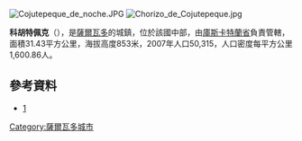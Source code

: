 [[Image:Cojutepeque_de_noche.JPG|right]]
[[Image:Chorizo_de_Cojutepeque.jpg|right]] 

'''科胡特佩克'''（{{lang-es|Cojutepeque}}），是[[薩爾瓦多|薩爾瓦多]]的城鎮，位於該國中部，由[[庫斯卡特蘭省|庫斯卡特蘭省]]負責管轄，面積31.43平方公里，海拔高度853米，2007年人口50,315，人口密度每平方公里1,600.86人。

==參考資料==
*[https://web.archive.org/web/20080620231906/http://www.cojutepecanos.com/foro/]

{{coord|13|43|N|88|56|W|region:SV_type:city|display=title}}

{{ElSalvador-geo-stub}}
[[Category:薩爾瓦多城市|Category:薩爾瓦多城市]]
